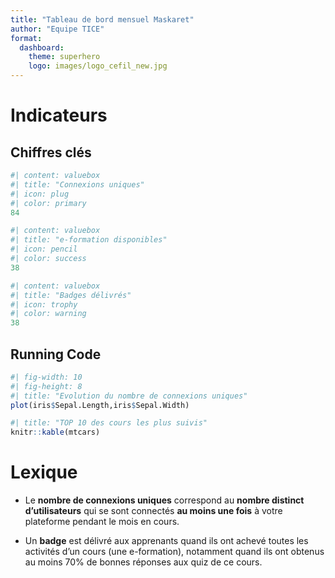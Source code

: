 ```yaml
---
title: "Tableau de bord mensuel Maskaret"
author: "Equipe TICE"
format: 
  dashboard:
    theme: superhero
    logo: images/logo_cefil_new.jpg
---
```


# Indicateurs

## Chiffres clés

```r
#| content: valuebox
#| title: "Connexions uniques"
#| icon: plug
#| color: primary
84
```

```r
#| content: valuebox
#| title: "e-formation disponibles"
#| icon: pencil
#| color: success
38
```

```r
#| content: valuebox
#| title: "Badges délivrés"
#| icon: trophy
#| color: warning
38
```

## Running Code

```r
#| fig-width: 10
#| fig-height: 8
#| title: "Evolution du nombre de connexions uniques"
plot(iris$Sepal.Length,iris$Sepal.Width)
```

```r
#| title: "TOP 10 des cours les plus suivis"
knitr::kable(mtcars)
```

# Lexique

-   Le **nombre de connexions uniques** correspond au **nombre distinct d'utilisateurs** qui se sont connectés **au moins une fois** à votre plateforme pendant le mois en cours.

-   Un **badge** est délivré aux apprenants quand ils ont achevé toutes les activités d'un cours (une e-formation), notamment quand ils ont obtenus au moins 70% de bonnes réponses aux quiz de ce cours.
